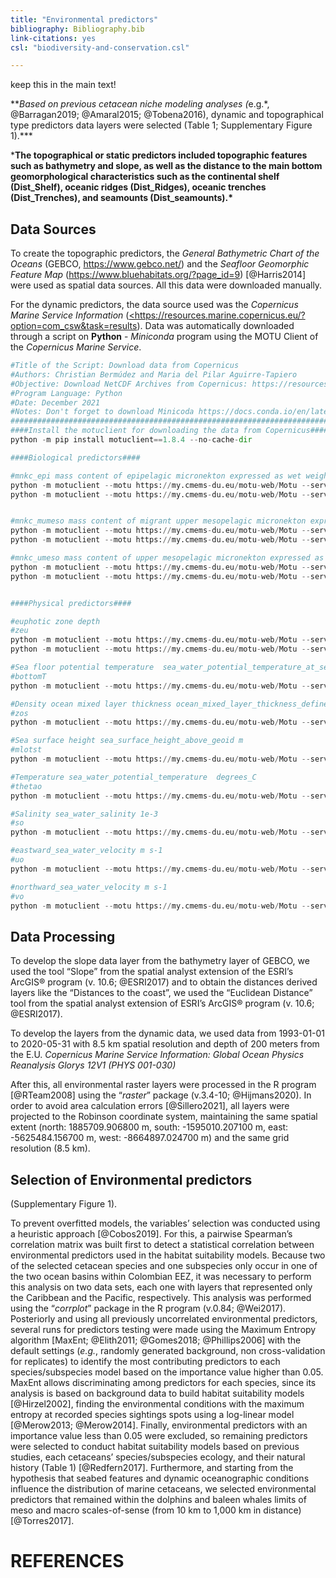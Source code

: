 ```yaml
---
title: "Environmental predictors"
bibliography: Bibliography.bib
link-citations: yes
csl: "biodiversity-and-conservation.csl"

---
```

keep this in the main text!

***Based on previous cetacean niche modeling analyses (*e.g.*, @Barragan2019; @Amaral2015; @Tobena2016), dynamic and topographical type predictors data layers were selected (Table 1; Supplementary Figure 1).\***

***The topographical or static predictors included topographic features such as bathymetry and slope, as well as the distance to the main bottom geomorphological characteristics such as the continental shelf (Dist_Shelf), oceanic ridges (Dist_Ridges), oceanic trenches (Dist_Trenches), and seamounts (Dist_seamounts).\***




## Data Sources


To create the topographic predictors, the *General Bathymetric Chart of the Oceans*  (GEBCO, [https://www.gebco.net/](https://www.gebco.net/)) and the *Seafloor Geomorphic Feature Map* ([https://www.bluehabitats.org/?page_id=9](https://www.bluehabitats.org/?page_id=9)) [@Harris2014] were used as spatial data sources. All this data were downloaded manually.


For the dynamic predictors, the data source used was the *Copernicus Marine Service Information* ([<https://resources.marine.copernicus.eu/?option=com_csw&task=results](https://resources.marine.copernicus.eu/?option=com_csw&task=results)). Data was automatically downloaded through a script on **Python** - *Miniconda* program using the MOTU Client of the *Copernicus Marine Service*. 

```python
#Title of the Script: Download data from Copernicus
#Authors: Christian Bermúdez and Maria del Pilar Aguirre-Tapiero
#Objective: Download NetCDF Archives from Copernicus: https://resources.marine.copernicus.eu/products
#Program Language: Python
#Date: December 2021
#Notes: Don't forget to download Minicoda https://docs.conda.io/en/latest/miniconda.html in order to execute this code. Change the words *USERNAME* and *PASSWORD* with your own credentials.
###############################################################################################################################
####Install the motuclient for downloading the data from Copernicus####
python -m pip install motuclient==1.8.4 --no-cache-dir  

####Biological predictors####

#mnkc_epi mass content of epipelagic micronekton expressed as wet weight in sea water 
python -m motuclient --motu https://my.cmems-du.eu/motu-web/Motu --service-id GLOBAL_MULTIYEAR_BGC_001_033-TDS --product-id cmems_mod_glo_bgc_my_0.083deg-lmtl_PT1D-i --longitude-min -86 --longitude-max -69 --latitude-min -1 --latitude-max 17  --date-min "1998-01-01 12:00:00" --date-max "2010-12-31 12:00:00" --variable mnkc_epi  --out-dir "..\Cetacean_Tourist_Vessel_Collision_Risk_Assessment\02_Predictors\01_NetCDF\01_Download" --out-name "mnkc_epi_1998_2010.nc" --user "USERNAME" --pwd "PASSWORD"
python -m motuclient --motu https://my.cmems-du.eu/motu-web/Motu --service-id GLOBAL_MULTIYEAR_BGC_001_033-TDS --product-id cmems_mod_glo_bgc_my_0.083deg-lmtl_PT1D-i --longitude-min -86 --longitude-max -69 --latitude-min -1 --latitude-max 17  --date-min "2011-01-01 12:00:00" --date-max "2020-05-31 12:00:00" --variable mnkc_epi  --out-dir "..\Cetacean_Tourist_Vessel_Collision_Risk_Assessment\02_Predictors\01_NetCDF\01_Download" --out-name "mnkc_epi_2011_2020.nc" --user "USERNAME" --pwd "PASSWORD"


#mnkc_mumeso mass content of migrant upper mesopelagic micronekton expressed as wet weight in sea water 
python -m motuclient --motu https://my.cmems-du.eu/motu-web/Motu --service-id GLOBAL_MULTIYEAR_BGC_001_033-TDS --product-id cmems_mod_glo_bgc_my_0.083deg-lmtl_PT1D-i --longitude-min -86 --longitude-max -69 --latitude-min -1 --latitude-max 17  --date-min "1998-01-01 12:00:00" --date-max "2010-12-31 12:00:00" --variable mnkc_mumeso  --out-dir "..\Cetacean_Tourist_Vessel_Collision_Risk_Assessment\02_Predictors\01_NetCDF\01_Download" --out-name "mnkc_mumeso_1998_2010.nc" --user "USERNAME" --pwd ""
python -m motuclient --motu https://my.cmems-du.eu/motu-web/Motu --service-id GLOBAL_MULTIYEAR_BGC_001_033-TDS --product-id cmems_mod_glo_bgc_my_0.083deg-lmtl_PT1D-i --longitude-min -86 --longitude-max -69 --latitude-min -1 --latitude-max 17  --date-min "2011-01-01 12:00:00" --date-max "2020-05-31 12:00:00" --variable mnkc_mumeso  --out-dir "..\Cetacean_Tourist_Vessel_Collision_Risk_Assessment\02_Predictors\01_NetCDF\01_Download" --out-name "mnkc_mumeso_2011_2020.nc" --user "USERNAME" --pwd "PASSWORD"

#mnkc_umeso mass content of upper mesopelagic micronekton expressed as wet weight in sea water 
python -m motuclient --motu https://my.cmems-du.eu/motu-web/Motu --service-id GLOBAL_MULTIYEAR_BGC_001_033-TDS --product-id cmems_mod_glo_bgc_my_0.083deg-lmtl_PT1D-i --longitude-min -86 --longitude-max -69 --latitude-min -1 --latitude-max 17  --date-min "1998-01-01 12:00:00" --date-max "2010-12-31 12:00:00" --variable mnkc_umeso  --out-dir "..\Cetacean_Tourist_Vessel_Collision_Risk_Assessment\02_Predictors\01_NetCDF\01_Download" --out-name "mnkc_umeso_1998_2020.nc" --user "USERNAME" --pwd "PASSWORD"
python -m motuclient --motu https://my.cmems-du.eu/motu-web/Motu --service-id GLOBAL_MULTIYEAR_BGC_001_033-TDS --product-id cmems_mod_glo_bgc_my_0.083deg-lmtl_PT1D-i --longitude-min -86 --longitude-max -69 --latitude-min -1 --latitude-max 17  --date-min "2011-01-01 12:00:00" --date-max "2020-05-31 12:00:00" --variable mnkc_umeso  --out-dir "..\Cetacean_Tourist_Vessel_Collision_Risk_Assessment\02_Predictors\01_NetCDF\01_Download" --out-name "mnkc_umeso_2011_2020.nc" --user "USERNAME" --pwd "PASSWORD"


####Physical predictors####

#euphotic zone depth
#zeu
python -m motuclient --motu https://my.cmems-du.eu/motu-web/Motu --service-id GLOBAL_MULTIYEAR_BGC_001_033-TDS --product-id cmems_mod_glo_bgc_my_0.083deg-lmtl_PT1D-i --longitude-min -86 --longitude-max -69 --latitude-min -1 --latitude-max 17  --date-min "1998-01-01 12:00:00" --date-max "2010-12-31 12:00:00" --variable zeu  --out-dir "..\Cetacean_Tourist_Vessel_Collision_Risk_Assessment\02_Predictors\01_NetCDF\01_Download" --out-name "zeu_1998_2020.nc" --user "USERNAME" --pwd "PASSWORD"
python -m motuclient --motu https://my.cmems-du.eu/motu-web/Motu --service-id GLOBAL_MULTIYEAR_BGC_001_033-TDS --product-id cmems_mod_glo_bgc_my_0.083deg-lmtl_PT1D-i --longitude-min -86 --longitude-max -69 --latitude-min -1 --latitude-max 17  --date-min "2011-01-01 12:00:00" --date-max "2020-05-31 12:00:00" --variable zeu  --out-dir "..\Cetacean_Tourist_Vessel_Collision_Risk_Assessment\02_Predictors\01_NetCDF\01_Download" --out-name "zeu_2011_2020.nc" --user "USERNAME" --pwd "PASSWORD"

#Sea floor potential temperature  sea_water_potential_temperature_at_sea_floor  degrees_C
#bottomT
python -m motuclient --motu https://my.cmems-du.eu/motu-web/Motu --service-id GLOBAL_MULTIYEAR_PHY_001_030-TDS --product-id cmems_mod_glo_phy_my_0.083_P1M-m --longitude-min -86 --longitude-max -69 --latitude-min -1 --latitude-max 17  --date-min "1998-01-01 12:00:00" --date-max "2020-05-31 12:00:00" --depth-min 0.494 --depth-max 10 --variable bottomT --out-dir "..\Cetacean_Tourist_Vessel_Collision_Risk_Assessment\02_Predictors\01_NetCDF\01_Download" --out-name "bottomT_1998_2020.nc"  --user "USERNAME" --pwd "PASSWORD"

#Density ocean mixed layer thickness ocean_mixed_layer_thickness_defined_by_sigma_theta m
#zos
python -m motuclient --motu https://my.cmems-du.eu/motu-web/Motu --service-id GLOBAL_MULTIYEAR_PHY_001_030-TDS --product-id cmems_mod_glo_phy_my_0.083_P1M-m --longitude-min -86 --longitude-max -69 --latitude-min -1 --latitude-max 17  --date-min "1998-01-01 12:00:00" --date-max "2020-05-31 12:00:00" --depth-min 0.494 --depth-max 10 --variable zos --out-dir "..\Cetacean_Tourist_Vessel_Collision_Risk_Assessment\02_Predictors\01_NetCDF\01_Download" --out-name "zos_1998_2020.nc"  --user "USERNAME" --pwd "PASSWORD"

#Sea surface height sea_surface_height_above_geoid m
#mlotst
python -m motuclient --motu https://my.cmems-du.eu/motu-web/Motu --service-id GLOBAL_MULTIYEAR_PHY_001_030-TDS --product-id cmems_mod_glo_phy_my_0.083_P1M-m --longitude-min -86 --longitude-max -69 --latitude-min -1 --latitude-max 17  --date-min "1998-01-01 12:00:00" --date-max "2020-05-31 12:00:00" --depth-min 0.494 --depth-max 10 --variable mlotst --out-dir "..\Cetacean_Tourist_Vessel_Collision_Risk_Assessment\02_Predictors\01_NetCDF\01_Download" --out-name "mlotst_1998_2020.nc"  --user "USERNAME" --pwd "PASSWORD"

#Temperature sea_water_potential_temperature  degrees_C
#thetao
python -m motuclient --motu https://my.cmems-du.eu/motu-web/Motu --service-id GLOBAL_MULTIYEAR_PHY_001_030-TDS --product-id cmems_mod_glo_phy_my_0.083_P1M-m --longitude-min -86 --longitude-max -69 --latitude-min -1 --latitude-max 17  --date-min "1998-01-01 12:00:00" --date-max "2020-05-31 12:00:00" --depth-min 0.494 --depth-max 270 --variable thetao --out-dir "..\Cetacean_Tourist_Vessel_Collision_Risk_Assessment\02_Predictors\01_NetCDF\01_Download" --out-name "thetao_1998_2020.nc"  --user "USERNAME" --pwd "PASSWORD"

#Salinity sea_water_salinity 1e-3
#so
python -m motuclient --motu https://my.cmems-du.eu/motu-web/Motu --service-id GLOBAL_MULTIYEAR_PHY_001_030-TDS  --product-id cmems_mod_glo_phy_my_0.083_P1M-m --longitude-min -86  --longitude-max -69 --latitude-min 1 --latitude-max 17 --date-min "1998-01-16 12:00:00" --date-max "2020-05-31 12:00:00" --depth-min 0.494 --depth-max 270 --variable so --out-dir "..\Cetacean_Tourist_Vessel_Collision_Risk_Assessment\02_Predictors\01_NetCDF\01_Download" --out-name "so_1998_2020.nc"  --user "USERNAME" --pwd "PASSWORD"

#eastward_sea_water_velocity m s-1 
#uo
python -m motuclient --motu https://my.cmems-du.eu/motu-web/Motu --service-id GLOBAL_MULTIYEAR_PHY_001_030-TDS --product-id cmems_mod_glo_phy_my_0.083_P1M-m --longitude-min -86 --longitude-max -69 --latitude-min -1 --latitude-max 17  --date-min "1998-01-01 12:00:00" --date-max "2020-05-31 12:00:00" --depth-min 0.494 --depth-max 270 --variable uo --out-dir "..\Cetacean_Tourist_Vessel_Collision_Risk_Assessment\02_Predictors\01_NetCDF\01_Download" --out-name "uo_1998_2020.nc"  --user "USERNAME" --pwd "PASSWORD"

#northward_sea_water_velocity m s-1
#vo
python -m motuclient --motu https://my.cmems-du.eu/motu-web/Motu --service-id GLOBAL_MULTIYEAR_PHY_001_030-TDS --product-id cmems_mod_glo_phy_my_0.083_P1M-m --longitude-min -86 --longitude-max -69 --latitude-min -1 --latitude-max 17  --date-min "1998-01-01 12:00:00" --date-max "2020-05-31 12:00:00" --depth-min 0.494 --depth-max 270 --variable vo --out-dir "..\Cetacean_Tourist_Vessel_Collision_Risk_Assessment\02_Predictors\01_NetCDF\01_Download" --out-name "vo_1998_2020.nc"  --user "USERNAME" --pwd "PASSWORD"

```
## Data Processing


To develop the slope data layer from the bathymetry layer of GEBCO, we used the tool "Slope" from the spatial analyst extension of the ESRI's ArcGIS® program (v. 10.6; @ESRI2017) and to obtain the distances derived layers like the "Distances to the coast", we used the "Euclidean Distance" tool from the spatial analyst extension of ESRI's ArcGIS® program (v. 10.6; @ESRI2017).


To develop the layers from the dynamic data, we used data from 1993-01-01 to 2020-05-31 with 8.5 km spatial resolution and depth of 200 meters from the E.U. *Copernicus Marine Service Information: Global Ocean Physics Reanalysis Glorys 12V1 (PHYS 001-030)* 


After this, all environmental raster layers were processed in the R program [@RTeam2008] using the "*raster*" package (v.3.4-10; @Hijmans2020). In order to avoid area calculation errors [@Sillero2021], all layers were projected to the Robinson coordinate system, maintaining the same spatial extent (north: 1885709.906800 m, south: -1595010.207100 m, east: -5625484.156700 m, west: -8664897.024700 m) and the same grid resolution (8.5 km).



## Selection of Environmental predictors










 (Supplementary Figure 1).\

To prevent overfitted models, the variables' selection was conducted using a heuristic approach [@Cobos2019]. For this, a pairwise Spearman's correlation matrix was built first to detect a statistical correlation between environmental predictors used in the habitat suitability models. Because two of the selected cetacean species and one subspecies only occur in one of the two ocean basins within Colombian EEZ, it was necessary to perform this analysis on two data sets, each one with layers that represented only the Caribbean and the Pacific, respectively. This analysis was performed using the "*corrplot*" package in the R program (v.0.84; @Wei2017). Posteriorly and using all previously uncorrelated environmental predictors, several runs for predictors testing were made using the Maximum Entropy algorithm [MaxEnt; @Elith2011; @Gomes2018; @Phillips2006] with the default settings (*e.g.*, randomly generated background, non cross-validation for replicates) to identify the most contributing predictors to each species/subspecies model based on the importance value higher than 0.05. MaxEnt allows discriminating among predictors for each species, since its analysis is based on background data to build habitat suitability models [@Hirzel2002], finding the environmental conditions with the maximum entropy at recorded species sightings spots using a log-linear model [@Merow2013; @Merow2014].
Finally, environmental predictors with an importance value less than 0.05 were excluded, so remaining predictors were selected to conduct habitat suitability models based on previous studies, each cetaceans' species/subspecies ecology, and their natural history (Table 1) [@Redfern2017].
Furthermore, and starting from the hypothesis that seabed features and dynamic oceanographic conditions influence the distribution of marine cetaceans, we selected environmental predictors that remained within the dolphins and baleen whales limits of meso and macro scales-of-sense (from 10 km to 1,000 km in distance) [@Torres2017].


# REFERENCES

::: {#refs}
:::

\pagebreak